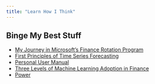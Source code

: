 ```yaml
---
title: "Learn How I Think"
---
```


## Binge My Best Stuff

- [My Journey in Microsoft's Finance Rotation Program](https://mftokic.github.io/posts/2024-02-19-frp-journey/)
- [First Principles of Time Series Forecasting](https://mftokic.github.io/posts/2024-03-26-time-series-first-principles-initial/)
- [Personal User Manual](https://mftokic.github.io/posts/2021-08-26-personal-user-manual/)
- [Three Levels of Machine Learning Adoption in Finance](https://mftokic.github.io/posts/2023-02-11-three-levels-of-ml-adoption/)
- [Power](https://mftokic.github.io/posts/2024-03-13-power-pursuits/)